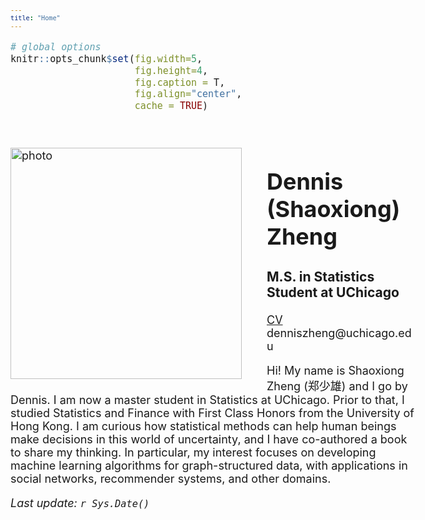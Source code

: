 ```yaml
---
title: "Home"
---
```

<!-- Global site tag (gtag.js) - Google Analytics -->
<script async src="https://www.googletagmanager.com/gtag/js?id=UA-150740237-1"></script>
<script>
  window.dataLayer = window.dataLayer || [];
  function gtag(){dataLayer.push(arguments);}
  gtag('js', new Date());

  gtag('config', 'UA-150740237-1');
</script>



<style type="text/css">
h1.title {font-size: 1px;  color: White;}
body, td {font-size: 18px;}
code.r{font-size: 15px;}
pre {font-size: 12px}
</style>

 

```r
# global options
knitr::opts_chunk$set(fig.width=5, 
                      fig.height=4, 
                      fig.caption = T,
                      fig.align="center", 
                      cache = TRUE)
```

<br>


<p>
<img src="images/MS Photo square.jpg" alt="photo" style="width:370px;height:370px;margin-right:40px;" align="left"> 

# Dennis (Shaoxiong) Zheng 

### M.S. in Statistics Student at UChicago

[CV](https://dennissxz.github.io/pdfs/CV_DennisZheng.pdf) &nbsp;&nbsp;  denniszheng@uchicago.edu 


<p style="text-align:justify">

Hi! My name is Shaoxiong Zheng (郑少雄) and I go by Dennis. I am now a master student in Statistics at UChicago. Prior to that, I studied Statistics and Finance with First Class Honors from the University of Hong Kong. I am curious how statistical methods can help human beings make decisions in this world of uncertainty, and I have co-authored a book to share my thinking. In particular, my interest focuses on developing machine learning algorithms for graph-structured data, with applications in social networks, recommender systems, and other domains.  

</p>

*Last update: `r Sys.Date()`*
</p>







